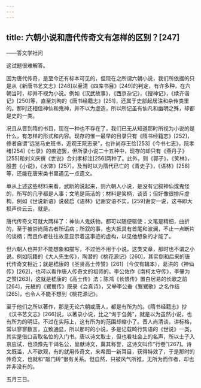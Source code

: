 ```yaml
---
---
---
```

title: 六朝小说和唐代传奇文有怎样的区别？[247]
---




——答文学社问

这试题很难解答。

因为唐代传奇，是至今还有标本可见的，但现在之所谓六朝小说，我们所依据的只是从《新唐书艺文志》[248]以至清《四库书目》[249]的判定，有许多种，在六朝当时，却并不视为小说。例如《汉武故事》，《西京杂记》，《搜神记》，《续齐谐记》[250]等，直至刘昫的《唐书经籍志》[251]，还属于史部起居注和杂传类里的。那时还相信神仙和鬼神，并不以为虚造，所以所记虽有仙凡和幽明之殊，却都是史的一类。

况且从晋到隋的书目，现在一种也不存在了，我们已无从知道那时所视为小说的是什么，有怎样的形式和内容。现存的惟一最早的目录只有《隋书经籍志》[252]，修者自谓“远览马史班书，近观王阮志录”，也许尚存王俭[253]《今书七志》，阮孝绪[254]《七录》的痕迹罢，但所录小说二十五种中，现存的却只有《燕丹子》[255]和刘义庆撰《世说》合刘孝标注[256]两种了。此外，则《郭子》，《笑林》，殷芸《小说》，《水饰》[257]，及当时以为隋代已亡的《青史子》，《语林》[258]等，还能在唐宋类书里遇见一点遗文。

单从上述这些材料来看，武断的说起来，则六朝人小说，是没有记叙神仙或鬼怪的，所写的几乎都是人事；文笔是简洁的；材料是笑柄，谈资；但好像很排斥虚构，例如《世说新语》说裴启《语林》记谢安语不实，[259]谢安一说，这书即大损声价云云，就是。

唐代传奇文可就大两样了：神仙人鬼妖物，都可以随便驱使；文笔是精细，曲折的，至于被崇尚简古者所诟病；所叙的事，也大抵具有首尾和波澜，不止一点断片的谈柄；而且作者往往故意显示着这事迹的虚构，以见他想象的才能了。

但六朝人也并非不能想象和描写，不过他不用于小说，这类文章，那时也不谓之小说。例如阮籍的《大人先生传》，陶潜的《桃花源记》[260]，其实倒和后来的唐代传奇文相近；就是嵇康的《圣贤高士传赞》[261]（今仅有辑本），葛洪的《神仙传》[262]，也可以看作唐人传奇文的祖师的。李公佐作《南柯太守传》，李肇为之赞[263]，这就是嵇康的《高士传》法；陈鸿《长恨传》置白居易的长歌之前[264]，元稹的《鸎鸎传》既录《会真诗》，又举李公垂《鸎鸎歌》之名作结[265]，也令人不能不想到《桃花源记》。

至于他们之所以著作，那是无论六朝或唐人，都是有所为的。《隋书经籍志》抄《汉书艺文志》[266]说，以著录小说，比之“询于刍荛”，就是以为虽然小说，也有所为的明证。不过在实际上，这有所为的范围却缩小了。晋人尚清谈，讲标格，常以寥寥数言，立致通显，所以那时的小说，多是记载畸行隽语的《世说》一类，其实是借口舌取名位的入门书。唐以诗文取士，但也看社会上的名声，所以士子入京应试，也须豫先干谒名公，呈献诗文，冀其称誉，这诗文叫作“行卷”[267]。诗文既滥，人不欲观，有的就用传奇文，来希图一新耳目，获得特效了，于是那时的传奇文，也就和“敲门砖”很有关系。但自然，只被风气所推，无所为而作者，却也并非没有的。

五月三日。